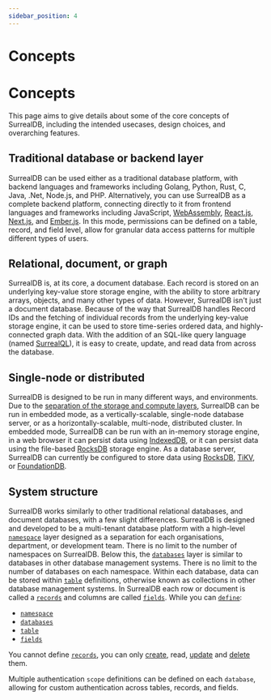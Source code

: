 ```yaml
---
sidebar_position: 4
---
```


# Concepts

# Concepts

This page aims to give details about some of the core concepts of SurrealDB, including the intended usecases, design choices, and overarching features.

## Traditional database or backend layer
SurrealDB can be used either as a traditional database platform, with backend languages and frameworks including Golang, Python, Rust, C, Java, .Net, Node.js, and PHP. Alternatively, you can use SurrealDB as a complete backend platform, connecting directly to it from frontend languages and frameworks including JavaScript, [WebAssembly](https://webassembly.org/), [React.js](https://react.dev/), [Next.js](https://nextjs.org/), and [Ember.js](https://emberjs.com/). In this mode, permissions can be defined on a table, record, and field level, allow for granular data access patterns for multiple different types of users.

## Relational, document, or graph
SurrealDB is, at its core, a document database. Each record is stored on an underlying key-value store storage engine, with the ability to store arbitrary arrays, objects, and many other types of data. However, SurrealDB isn't just a document database. Because of the way that SurrealDB handles Record IDs and the fetching of individual records from the underlying key-value storage engine, it can be used to store time-series ordered data, and highly-connected graph data. With the addition of an SQL-like query language (named [SurrealQL](/docs/surrealdb/surrealql/overview)), it is easy to create, update, and read data from across the database.

## Single-node or distributed
SurrealDB is designed to be run in many different ways, and environments. Due to the [separation of the storage and compute layers](/docs/surrealdb/introduction/architecture), SurrealDB can be run in embedded mode, as a vertically-scalable, single-node database server, or as a horizontally-scalable, multi-node, distributed cluster. In embedded mode, SurrealDB can be run with an in-memory storage engine, in a web browser it can persist data using [IndexedDB](https://web.dev/indexeddb/), or it can persist data using the file-based [RocksDB](https://rocksdb.org/) storage engine. As a database server, SurrealDB can currently be configured to store data using [RocksDB](https://rocksdb.org/), [TiKV](https://tikv.org/), or [FoundationDB](https://www.foundationdb.org/).

## System structure
SurrealDB works similarly to other traditional relational databases, and document databases, with a few slight differences. SurrealDB is designed and developed to be a multi-tenant database platform with a high-level [`namespace`](/docs/surrealdb/surrealql/statements/define/namespace) layer designed as a separation for each organisations, department, or development team. There is no limit to the number of namespaces on SurrealDB. Below this, the [`databases`](/docs/surrealdb/surrealql/statements/define/database) layer is similar to databases in other database management systems. There is no limit to the number of databases on each namespace. Within each database, data can be stored within [`table`](/docs/surrealdb/surrealql/statements/define/table) definitions, otherwise known as collections in other database management systems. In SurrealDB each row or document is called a [`records`](/docs/surrealdb/surrealql/datamodel/ids) and columns are called [`fields`](/docs/surrealdb/surrealql/statements/define/field). While you can [`define`](/docs/surrealdb/surrealql/statements/define/overview):

- [`namespace`](/docs/surrealdb/surrealql/statements/define/namespace)
- [`databases`](/docs/surrealdb/surrealql/statements/define/database)
- [`table`](/docs/surrealdb/surrealql/statements/define/table)
- [`fields`](/docs/surrealdb/surrealql/statements/define/field)

You cannot define [`records`](/docs/surrealdb/surrealql/datamodel/ids), you can only [create](/docs/surrealdb/surrealql/statements/create), read, [update](/docs/surrealdb/surrealql/statements/update) and [delete](/docs/surrealdb/surrealql/statements/delete) them.

Multiple authentication `scope` definitions can be defined on each `database`, allowing for custom authentication across tables, records, and fields.
